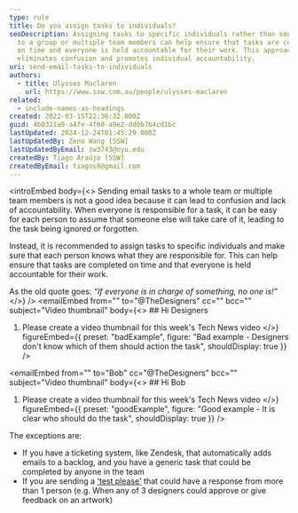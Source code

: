 ```yaml
---
type: rule
title: Do you assign tasks to individuals?
seoDescription: Assigning tasks to specific individuals rather than sending them
  to a group or multiple team members can help ensure that tasks are completed
  on time and everyone is held accountable for their work. This approach
  eliminates confusion and promotes individual accountability.
uri: send-email-tasks-to-individuals
authors:
  - title: Ulysses Maclaren
    url: https://www.ssw.com.au/people/ulysses-maclaren
related:
  - include-names-as-headings
created: 2022-03-15T22:36:32.000Z
guid: 4b0321a9-a4fe-4f60-a9e2-dd0b764cd1bc
lastUpdated: 2024-12-24T01:45:29.000Z
lastUpdatedBy: Zeno Wang [SSW]
lastUpdatedByEmail: zw3743@nyu.edu
createdBy: Tiago Araújo [SSW]
createdByEmail: tiagov8@gmail.com
---
```

<introEmbed
  body={<>
Sending email tasks to a whole team or multiple team members is not a good idea because it can lead to confusion and lack of accountability. When everyone is responsible for a task, it can be easy for each person to assume that someone else will take care of it, leading to the task being ignored or forgotten.

Instead, it is recommended to assign tasks to specific individuals and make sure that each person knows what they are responsible for. This can help ensure that tasks are completed on time and that everyone is held accountable for their work.

As the old quote goes: *“If everyone is in charge of something, no one is!”*
  </>}
/>
<emailEmbed
  from=""
  to="@TheDesigners"
  cc=""
  bcc=""
  subject="Video thumbnail"
  body={<>
    ## Hi Designers

1. Please create a video thumbnail for this week's Tech News video
  </>}
  figureEmbed={{
    preset: "badExample",
    figure: "Bad example - Designers don't know which of them should action the task",
    shouldDisplay: true
  }}
/>

<emailEmbed
  from=""
  to="Bob"
  cc="@TheDesigners"
  bcc=""
  subject="Video thumbnail"
  body={<>
    ## Hi Bob

1. Please create a video thumbnail for this week's Tech News video
  </>}
  figureEmbed={{
    preset: "goodExample",
    figure: "Good example - It is clear who should do the task",
    shouldDisplay: true
  }}
/>

The exceptions are:

* If you have a ticketing system, like Zendesk, that automatically adds emails to a backlog, and you have a generic task that could be completed by anyone in the team
* If you are sending a ['test please'](/request-a-test-please) that could have a response from more than 1 person (e.g. When any of 3 designers could approve or give feedback on an artwork)
